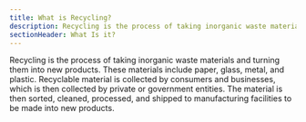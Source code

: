```yaml
---
title: What is Recycling?
description: Recycling is the process of taking inorganic waste materials and turning them into new products
sectionHeader: What Is it?
---
```


Recycling is the process of taking inorganic waste materials and turning them into new products.
These materials include paper, glass, metal, and plastic.
Recyclable material is collected by consumers and businesses, which is then collected by private or government entities.
The material is then sorted, cleaned, processed, and shipped to manufacturing facilities to be made into new products.
